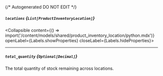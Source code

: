 {/* Autogenerated DO NOT EDIT  */}

##### `locations` *{`List[ProductInventoryLocation]`}*
<Collapsible content={() => import('/content/models/shared/product_inventory_location/python.mdx')} openLabel={Labels.showProperties} closeLabel={Labels.hideProperties}>
</Collapsible>

---
##### `total_quantity` *{`Optional[Decimal]`}*
The total quantity of stock remaining across locations.


